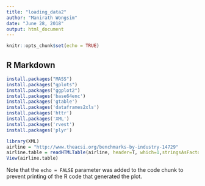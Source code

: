 ```yaml
---
title: "loading_data2"
author: "Manirath Wongsim"
date: "June 28, 2018"
output: html_document
---
```


```r
knitr::opts_chunk$set(echo = TRUE)
```

## R Markdown
```r
install.packages("MASS")
install.packages("gplots")
install.packages("ggplot2")
install.packages('base64enc')
install.packages('gtable')
install.packages('dataframes2xls')
install.packages('httr')
install.packages('XML')
install.packages('rvest')
install.packages('plyr')
```

```r
library(XML)
airline = "http://www.theacsi.org/benchmarks-by-industry-14729"
airline.table = readHTMLTable(airline, header=T, which=1,stringsAsFactors=F)
View(airline.table)
```

Note that the `echo = FALSE` parameter was added to the code chunk to prevent printing of the R code that generated the plot.
